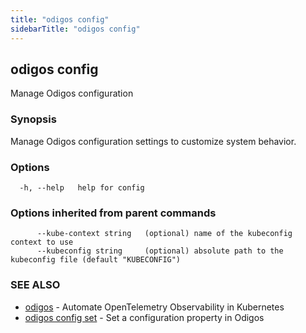 ```yaml
---
title: "odigos config"
sidebarTitle: "odigos config"
---
```

## odigos config

Manage Odigos configuration

### Synopsis

Manage Odigos configuration settings to customize system behavior.

### Options

```
  -h, --help   help for config
```

### Options inherited from parent commands

```
      --kube-context string   (optional) name of the kubeconfig context to use
      --kubeconfig string     (optional) absolute path to the kubeconfig file (default "KUBECONFIG")
```

### SEE ALSO

* [odigos](/cli/odigos)	 - Automate OpenTelemetry Observability in Kubernetes
* [odigos config set](/cli/odigos_config_set)	 - Set a configuration property in Odigos